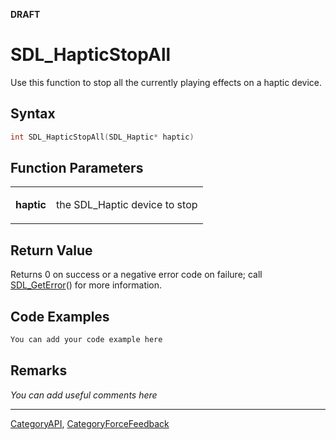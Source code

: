 <span color="red">'''DRAFT'''</span>

= SDL_HapticStopAll =
Use this function to stop all the currently playing effects on a haptic device.


== Syntax ==
<syntaxhighlight lang='c++'>
int SDL_HapticStopAll(SDL_Haptic* haptic)
</syntaxhighlight>

== Function Parameters ==
{|
|'''haptic'''
|the SDL_Haptic device to stop
|}

== Return Value ==
Returns 0 on success or a negative error code on failure; call [[SDL_GetError]]() for more information.

== Code Examples ==
<syntaxhighlight lang='c++'>
You can add your code example here
</syntaxhighlight>

== Remarks ==
''You can add useful comments here''


----
[[CategoryAPI]], [[CategoryForceFeedback]]
